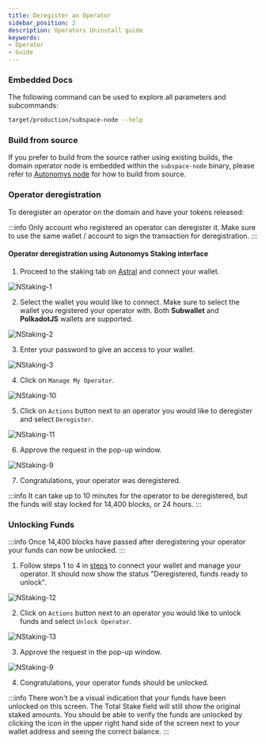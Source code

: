 ```yaml
---
title: Deregister an Operator
sidebar_position: 2
description: Operators Uninstall guide
keywords:
- Operator
- Guide
---
```




### Embedded Docs


The following command can be used to explore all parameters and subcommands:


```bash
target/production/subspace-node --help
```


### Build from source

If you prefer to build from the source rather using existing builds, the domain operator node is embedded within the `subspace-node` binary, please refer to [Autonomys node](https://github.com/autonomys/subspace/blob/main/crates/subspace-node/README.md) for how to build from source.


### Operator deregistration

To deregister an operator on the domain and have your tokens released:

:::info
Only account who registered an operator can deregister it. Make sure to use the same wallet / account to sign the transaction for deregistration. 
:::

#### Operator deregistration using **Autonomys Staking interface**

1. Proceed to the staking tab on [Astral](https://explorer.subspace.network/gemini-3h/staking) and connect your wallet.

![NStaking-1](/img/doc-imgs/operators-staking/NStaking-1.png)

2. Select the wallet you would like to connect. Make sure to select the wallet you registered your operator with. Both **Subwallet** and **PolkadotJS** wallets are supported.

![NStaking-2](/img/doc-imgs/operators-staking/NStaking-2.png)

3. Enter your password to give an access to your wallet.

![NStaking-3](/img/doc-imgs/operators-staking/NStaking-3.png)

4. Click on `Manage My Operator`.

![NStaking-10](/img/doc-imgs/operators-staking/NStaking-10.png)

5. Click on `Actions` button next to an operator you would like to deregister and select `Deregister`. 

![NStaking-11](/img/doc-imgs/operators-staking/NStaking-11.png)

6. Approve the request in the pop-up window. 

![NStaking-9](/img/doc-imgs/operators-staking/NStaking-9.png)

7. Congratulations, your operator was deregistered.

:::info
It can take up to 10 minutes for the operator to be deregistered, but the funds will stay locked for 14,400 blocks, or 24 hours.
:::

### Unlocking Funds

:::info
Once 14,400 blocks have passed after deregistering your operator your funds can now be unlocked. 
:::

1.  Follow steps 1 to 4 in [steps](#operator-deregistration) to connect your wallet and manage your operator.  It should now show the status "Deregistered, funds ready to unlock".

![NStaking-12](/img/doc-imgs/operators-staking/NStaking-12.png)

2.  Click on `Actions` button next to an operator you would like to unlock funds and select `Unlock Operator`.  

![NStaking-13](/img/doc-imgs/operators-staking/NStaking-13.png)

3. Approve the request in the pop-up window. 

![NStaking-9](/img/doc-imgs/operators-staking/NStaking-9.png)

4. Congratulations, your operator funds should be unlocked.

:::info
There won't be a visual indication that your funds have been unlocked on this screen.  The Total Stake field will still show the original staked amounts. 
You should be able to verify the funds are unlocked by clicking the icon in the upper right hand side of the screen next to your wallet address and seeing the correct balance.
:::
